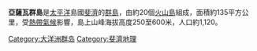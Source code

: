 '''亞薩瓦群島'''是[[太平洋|太平洋]]島國[[斐濟|斐濟]]的[[群島|群島]]，由約20個[[火山島|火山島]]組成，面積約135平方公里，受[[熱帶氣候|熱帶氣候]]影響，島上山峰海拔高度250至600米，人口約1,120。

{{coord|16|55|S|177|20|E|display=title|region:FJ_type:isle_source:dewiki}}

{{Fiji-stub}}
{{斐濟島嶼}}

[[Category:大洋洲群岛|Category:大洋洲群岛]]
[[Category:斐濟地理|Category:斐濟地理]]